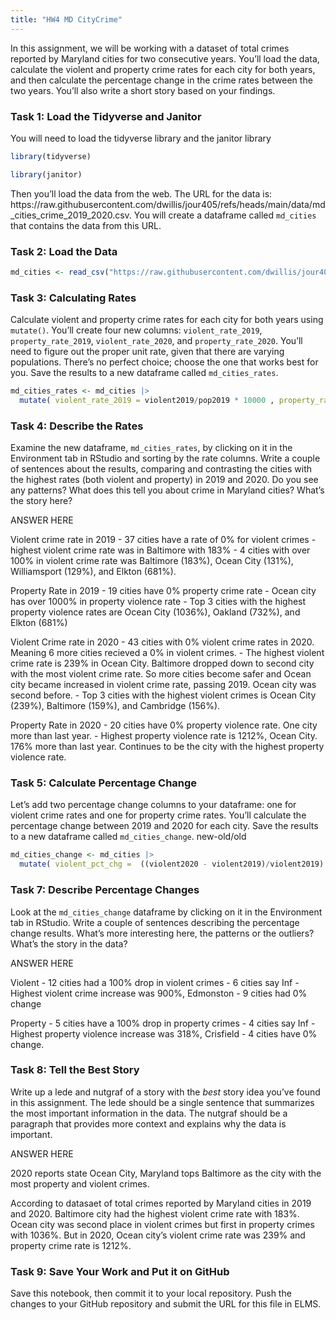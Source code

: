 ```yaml
---
title: "HW4 MD CityCrime"
---
```


In this assignment, we will be working with a dataset of total crimes reported by Maryland cities for two consecutive years. You'll load the data, calculate the violent and property crime rates for each city for both years, and then calculate the percentage change in the crime rates between the two years. You'll also write a short story based on your findings.

### Task 1: Load the Tidyverse and Janitor

You will need to load the tidyverse library and the janitor library

```r

library(tidyverse)

library(janitor)


```

Then you'll load the data from the web. The URL for the data is: https://raw.githubusercontent.com/dwillis/jour405/refs/heads/main/data/md_cities_crime_2019_2020.csv. You will create a dataframe called `md_cities` that contains the data from this URL.

### Task 2: Load the Data

```r

md_cities <- read_csv("https://raw.githubusercontent.com/dwillis/jour405/refs/heads/main/data/md_cities_crime_2019_2020.csv")


```
### Task 3: Calculating Rates

Calculate violent and property crime rates for each city for both years using `mutate()`. You'll create four new columns: `violent_rate_2019`, `property_rate_2019`, `violent_rate_2020`, and `property_rate_2020`. You'll need to figure out the proper unit rate, given that there are varying populations. There's no perfect choice; choose the one that works best for you. Save the results to a new dataframe called `md_cities_rates`.

```r


md_cities_rates <- md_cities |>
  mutate( violent_rate_2019 = violent2019/pop2019 * 10000 , property_rate_2019 = property2019/pop2019 * 10000 , violent_Rate_2020 = violent2020/pop2020 * 10000, property_rate_2020 = property2020/pop2020 * 10000)

```

### Task 4: Describe the Rates

Examine the new dataframe, `md_cities_rates`, by clicking on it in the Environment tab in RStudio and sorting by the rate columns. Write a couple of sentences about the results, comparing and contrasting the cities with the highest rates (both violent and property) in 2019 and 2020. Do you see any patterns? What does this tell you about crime in Maryland cities? What's the story here?

ANSWER HERE

Violent crime rate in 2019
- 37 cities have a rate of 0% for violent crimes 
- highest violent crime rate was in Baltimore with 183%
- 4 cities with over 100% in violent crime rate was Baltimore (183%), Ocean City (131%), Williamsport (129%), and Elkton (681%). 

Property Rate in 2019
- 19 cities have 0% property crime rate
- Ocean city has over 1000% in property violence rate
- Top 3 cities with the highest property violence rates are Ocean City (1036%), Oakland (732%), and Elkton (681%)

Violent Crime rate in 2020
- 43 cities with 0% violent crime rates in 2020. Meaning 6 more cities recieved a 0% in violent crimes. 
- The highest violent crime rate is 239% in Ocean City. Baltimore dropped down to second city with the most violent crime rate. So more cities become safer and Ocean city became increased in violent crime rate, passing 2019. Ocean city was second before. 
- Top 3 cities with the highest violent crimes is Ocean City (239%), Baltimore (159%), and Cambridge (156%). 

Property Rate in 2020
- 20 cities have 0% property violence rate. One city more than last year. 
- Highest property violence rate is 1212%, Ocean City. 176% more than last year. Continues to be the city with the highest property violence rate. 

### Task 5: Calculate Percentage Change

Let's add two percentage change columns to your dataframe: one for violent crime rates and one for property crime rates. You'll calculate the percentage change between 2019 and 2020 for each city. Save the results to a new dataframe called `md_cities_change`. new-old/old

```r

md_cities_change <- md_cities |>
  mutate( violent_pct_chg =  ((violent2020 - violent2019)/violent2019) * 100 , property_pct_chg = ((property2020 - property2019)/property2019 ) * 100)


```

### Task 7: Describe Percentage Changes

Look at the `md_cities_change` dataframe by clicking on it in the Environment tab in RStudio. Write a couple of sentences describing the percentage change results. What's more interesting here, the patterns or the outliers? What's the story in the data?

ANSWER HERE

Violent 
- 12 cities had a 100% drop in violent crimes 
- 6 cities say Inf
- Highest violent crime increase was 900%, Edmonston 
- 9 cities had 0% change

Property
- 5 cities have a 100% drop in property crimes
- 4 cities say Inf 
- Highest property violence increase was 318%, Crisfield
- 4 cities have 0% change. 

### Task 8: Tell the Best Story

Write up a lede and nutgraf of a story with the _best_ story idea you've found in this assignment. The lede should be a single sentence that summarizes the most important information in the data. The nutgraf should be a paragraph that provides more context and explains why the data is important.

ANSWER HERE

2020 reports state Ocean City, Maryland tops Baltimore as the city with the most property and violent crimes. 

According to datasaet of total crimes reported by Maryland cities in 2019 and 2020. Baltimore city had the highest violent crime rate with 183%. Ocean city was second place in violent crimes but first in property crimes with 1036%. But in 2020, Ocean city's violent crime rate was 239% and property crime rate is 1212%. 

### Task 9: Save Your Work and Put it on GitHub

Save this notebook, then commit it to your local repository. Push the changes to your GitHub repository and submit the URL for this file in ELMS.
